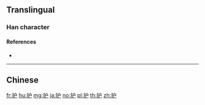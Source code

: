 {{also|護}}
==Translingual==

===Han character===
{{Han char|rn=64|rad=手|as=04|sn=7|four=|canj=QIS|ids=⿰扌户}}

====References====
* {{Han ref|kx=0422.121|hdz=31844.030|uh=62A4|ud=25252}}

----

==Chinese==
{{zh-see|護}}

[[fr:护]]
[[hu:护]]
[[mg:护]]
[[ja:护]]
[[no:护]]
[[pl:护]]
[[th:护]]
[[zh:护]]
